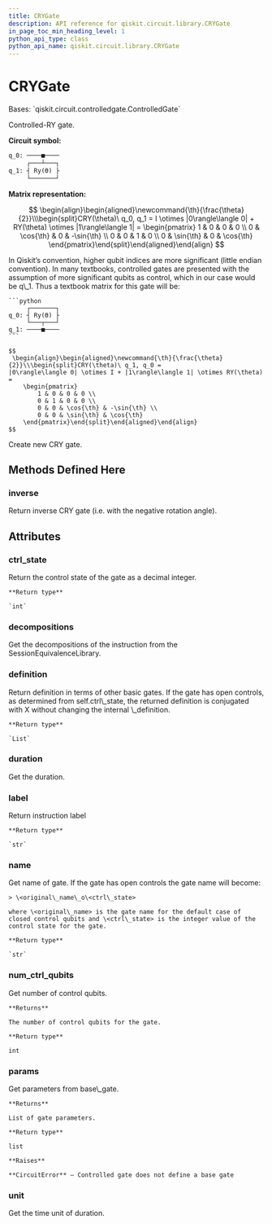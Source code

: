 ```yaml
---
title: CRYGate
description: API reference for qiskit.circuit.library.CRYGate
in_page_toc_min_heading_level: 1
python_api_type: class
python_api_name: qiskit.circuit.library.CRYGate
---
```


# CRYGate

<Class id="qiskit.circuit.library.CRYGate" github="https://github.com/qiskit/qiskit/tree/stable/0.18/qiskit/circuit/library/standard_gates/ry.py" signature="CRYGate(theta, label=None, ctrl_state=None)">
  Bases: `qiskit.circuit.controlledgate.ControlledGate`

  Controlled-RY gate.

  **Circuit symbol:**

  ```python
  q_0: ────■────
       ┌───┴───┐
  q_1: ┤ Ry(ϴ) ├
       └───────┘
  ```

  **Matrix representation:**

  $$
   \begin{align}\begin{aligned}\newcommand{\th}{\frac{\theta}{2}}\\\begin{split}CRY(\theta)\ q_0, q_1 =
      I \otimes |0\rangle\langle 0| + RY(\theta) \otimes |1\rangle\langle 1| =
      \begin{pmatrix}
          1 & 0         & 0 & 0 \\
          0 & \cos{\th} & 0 & -\sin{\th} \\
          0 & 0         & 1 & 0 \\
          0 & \sin{\th} & 0 & \cos{\th}
      \end{pmatrix}\end{split}\end{aligned}\end{align} 
  $$

  <Admonition title="Note" type="note">
    In Qiskit’s convention, higher qubit indices are more significant (little endian convention). In many textbooks, controlled gates are presented with the assumption of more significant qubits as control, which in our case would be q\_1. Thus a textbook matrix for this gate will be:

    ```python
         ┌───────┐
    q_0: ┤ Ry(ϴ) ├
         └───┬───┘
    q_1: ────■────
    ```

    $$
     \begin{align}\begin{aligned}\newcommand{\th}{\frac{\theta}{2}}\\\begin{split}CRY(\theta)\ q_1, q_0 =
    |0\rangle\langle 0| \otimes I + |1\rangle\langle 1| \otimes RY(\theta) =
        \begin{pmatrix}
            1 & 0 & 0 & 0 \\
            0 & 1 & 0 & 0 \\
            0 & 0 & \cos{\th} & -\sin{\th} \\
            0 & 0 & \sin{\th} & \cos{\th}
        \end{pmatrix}\end{split}\end{aligned}\end{align} 
    $$
  </Admonition>

  Create new CRY gate.

  ## Methods Defined Here

  ### inverse

  <Function id="qiskit.circuit.library.CRYGate.inverse" signature="CRYGate.inverse()">
    Return inverse CRY gate (i.e. with the negative rotation angle).
  </Function>

  ## Attributes

  ### ctrl\_state

  <Attribute id="qiskit.circuit.library.CRYGate.ctrl_state" name="ctrl_state">
    Return the control state of the gate as a decimal integer.

    **Return type**

    `int`
  </Attribute>

  ### decompositions

  <Attribute id="qiskit.circuit.library.CRYGate.decompositions" name="decompositions">
    Get the decompositions of the instruction from the SessionEquivalenceLibrary.
  </Attribute>

  ### definition

  <Attribute id="qiskit.circuit.library.CRYGate.definition" name="definition">
    Return definition in terms of other basic gates. If the gate has open controls, as determined from self.ctrl\_state, the returned definition is conjugated with X without changing the internal \_definition.

    **Return type**

    `List`
  </Attribute>

  ### duration

  <Attribute id="qiskit.circuit.library.CRYGate.duration" name="duration">
    Get the duration.
  </Attribute>

  ### label

  <Attribute id="qiskit.circuit.library.CRYGate.label" name="label">
    Return instruction label

    **Return type**

    `str`
  </Attribute>

  ### name

  <Attribute id="qiskit.circuit.library.CRYGate.name" name="name">
    Get name of gate. If the gate has open controls the gate name will become:

    > \<original\_name\_o\<ctrl\_state>

    where \<original\_name> is the gate name for the default case of closed control qubits and \<ctrl\_state> is the integer value of the control state for the gate.

    **Return type**

    `str`
  </Attribute>

  ### num\_ctrl\_qubits

  <Attribute id="qiskit.circuit.library.CRYGate.num_ctrl_qubits" name="num_ctrl_qubits">
    Get number of control qubits.

    **Returns**

    The number of control qubits for the gate.

    **Return type**

    int
  </Attribute>

  ### params

  <Attribute id="qiskit.circuit.library.CRYGate.params" name="params">
    Get parameters from base\_gate.

    **Returns**

    List of gate parameters.

    **Return type**

    list

    **Raises**

    **CircuitError** – Controlled gate does not define a base gate
  </Attribute>

  ### unit

  <Attribute id="qiskit.circuit.library.CRYGate.unit" name="unit">
    Get the time unit of duration.
  </Attribute>
</Class>

